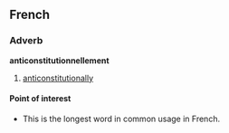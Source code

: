 ==French==
===Adverb===
'''anticonstitutionnellement'''

#[[anticonstitutionally]]

====Point of interest====
*This is the longest word in common usage in French.